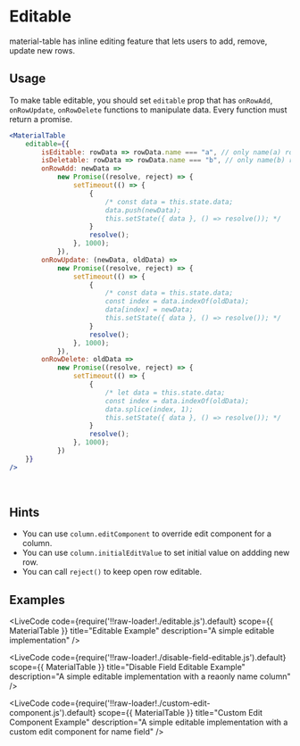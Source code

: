 
# Editable

material-table has inline editing feature that lets users to add, remove, update new rows.

## Usage

To make table editable, you should set `editable` prop that has `onRowAdd`, `onRowUpdate`, `onRowDelete`  functions to manipulate data. 
Every function must return a promise. 

```jsx
<MaterialTable
    editable={{
        isEditable: rowData => rowData.name === "a", // only name(a) rows would be editable
        isDeletable: rowData => rowData.name === "b", // only name(b) rows would be deletable
        onRowAdd: newData =>
            new Promise((resolve, reject) => {
                setTimeout(() => {
                    {
                        /* const data = this.state.data;
                        data.push(newData);
                        this.setState({ data }, () => resolve()); */
                    }
                    resolve();
                }, 1000);
            }),
        onRowUpdate: (newData, oldData) =>
            new Promise((resolve, reject) => {
                setTimeout(() => {
                    {
                        /* const data = this.state.data;
                        const index = data.indexOf(oldData);
                        data[index] = newData;                
                        this.setState({ data }, () => resolve()); */
                    }
                    resolve();
                }, 1000);
            }),
        onRowDelete: oldData =>
            new Promise((resolve, reject) => {
                setTimeout(() => {
                    {
                        /* let data = this.state.data;
                        const index = data.indexOf(oldData);
                        data.splice(index, 1);
                        this.setState({ data }, () => resolve()); */
                    }
                    resolve();
                }, 1000);
            })
    }}
/>
```
<br />

## Hints 

* You can use `column.editComponent` to override edit component for a column.
* You can use `column.initialEditValue` to set initial value on addding new row.
* You can call `reject()` to keep open row editable. 

## Examples

<LiveCode
    code={require('!!raw-loader!./editable.js').default}
    scope={{ MaterialTable }}
    title="Editable Example"
    description="A simple editable implementation"
/>

<LiveCode
    code={require('!!raw-loader!./disable-field-editable.js').default}
    scope={{ MaterialTable }}
    title="Disable Field Editable Example"
    description="A simple editable implementation with a reaonly name column"
/>

<LiveCode
    code={require('!!raw-loader!./custom-edit-component.js').default}
    scope={{ MaterialTable }}
    title="Custom Edit Component Example"
    description="A simple editable implementation with a custom edit component for name field"
/>


